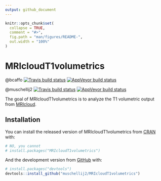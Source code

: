 ```yaml
---
output: github_document
---
```


<!-- README.md is generated from README.Rmd. Please edit that file -->

```r
knitr::opts_chunk$set(
  collapse = TRUE,
  comment = "#>",
  fig.path = "man/figures/README-",
  out.width = "100%"
)
```
# MRIcloudT1volumetrics

<!-- badges: start -->
@bcaffo
[![Travis build status](https://travis-ci.org/bcaffo/MRIcloudT1volumetrics.svg?branch=master)](https://travis-ci.org/bcaffo/MRIcloudT1volumetrics)
[![AppVeyor build status](https://ci.appveyor.com/api/projects/status/github/bcaffo/MRIcloudT1volumetrics?branch=master&svg=true)](https://ci.appveyor.com/project/bcaffo/MRIcloudT1volumetrics)

@muschellij2
[![Travis build status](https://travis-ci.com/muschellij2/MRIcloudT1volumetrics.svg?branch=master)](https://travis-ci.com/muschellij2/MRIcloudT1volumetrics)
[![AppVeyor build status](https://ci.appveyor.com/api/projects/status/github/muschellij2/MRIcloudT1volumetrics?branch=master&svg=true)](https://ci.appveyor.com/project/muschellij2/MRIcloudT1volumetrics)
<!-- badges: end -->

The goal of MRIcloudT1volumetrics is to analyze the T1 volumetric output from [MRIcloud](https://mricloud.org/). 

## Installation

You can install the released version of MRIcloudT1volumetrics from [CRAN](https://CRAN.R-project.org) with:

``` r
# NO, you cannot
# install.packages("MRIcloudT1volumetrics")
```

And the development version from [GitHub](https://github.com/) with:

``` r
# install.packages("devtools")
devtools::install_github("muschellij2/MRIcloudT1volumetrics")
```

